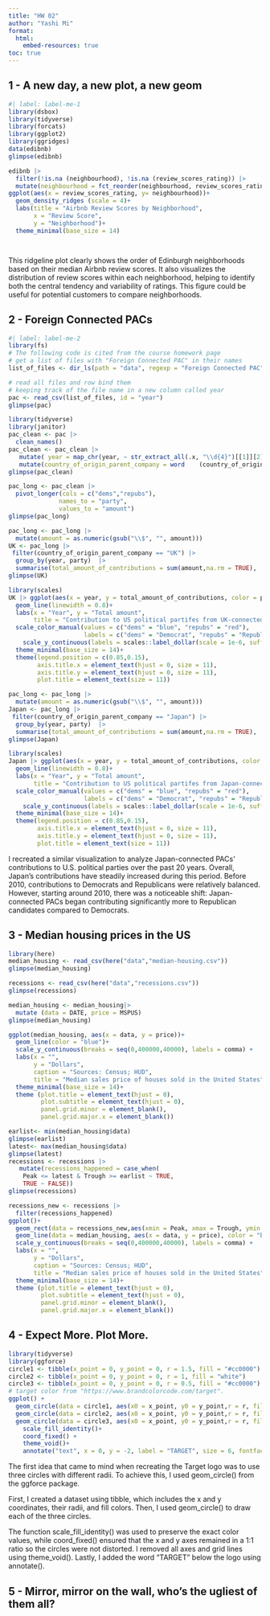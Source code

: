 ```yaml
---
title: "HW 02"
author: "Yashi Mi"
format: 
  html:
    embed-resources: true
toc: true
---
```


## 1 - A new day, a new plot, a new geom

```r
#| label: label-me-1
library(dsbox)
library(tidyverse)
library(forcats)
library(ggplot2)
library(ggridges)
data(edibnb)
glimpse(edibnb)
```

```r
edibnb |>
  filter(!is.na (neighbourhood), !is.na (review_scores_rating)) |>
  mutate(neighbourhood = fct_reorder(neighbourhood, review_scores_rating, .fun = median)) |>
ggplot(aes(x = review_scores_rating, y= neighbourhood))+
  geom_density_ridges (scale = 4)+
  labs(title = "Airbnb Review Scores by Neighborhood",
       x = "Review Score",
       y = "Neighborhood")+
  theme_minimal(base_size = 14)




```

::: callout-note
This ridgeline plot clearly shows the order of Edinburgh neighborhoods based on their median Airbnb review scores. It also visualizes the distribution of review scores within each neighborhood, helping to identify both the central tendency and variability of ratings. This figure could be useful for potential customers to compare neighborhoods.
:::

## 2 - Foreign Connected PACs

```r
#| label: label-me-2
library(fs)
# The following code is cited from the course homework page
# get a list of files with "Foreign Connected PAC" in their names
list_of_files <- dir_ls(path = "data", regexp = "Foreign Connected PAC")

# read all files and row bind them
# keeping track of the file name in a new column called year
pac <- read_csv(list_of_files, id = "year")
glimpse(pac)
```

```r
library(tidyverse)
library(janitor)
pac_clean <- pac |>
  clean_names()
pac_clean <- pac_clean |>
   mutate( year = map_chr(year, ~ str_extract_all(.x, "\\d{4}")[[1]][2]),year = as.integer(year))|>
   mutate(country_of_origin_parent_company = word    (country_of_origin_parent_company,1,sep = "/")) 
glimpse(pac_clean)
```

```r
pac_long <- pac_clean |>
  pivot_longer(cols = c("dems","repubs"),
              names_to = "party",
              values_to = "amount")
glimpse(pac_long)
```

```r
pac_long <- pac_long |>
  mutate(amount = as.numeric(gsub("\\$", "", amount)))
UK <- pac_long |>
 filter(country_of_origin_parent_company == "UK") |>
  group_by(year, party)  |>
  summarise(total_amount_of_contributions = sum(amount,na.rm = TRUE), .groups = "drop")
glimpse(UK)
```

```r
library(scales)
UK |> ggplot(aes(x = year, y = total_amount_of_contributions, color = party))+
  geom_line(linewidth = 0.8)+
  labs(x = "Year", y = "Total amount",
       title = "Contribution to US political partifes from UK-connected PACs", caption = "Source:OpenSecrets.org")+
  scale_color_manual(values = c("dems" = "blue", "repubs" = "red"),
                     labels = c("dems" = "Democrat", "repubs" = "Republican"))+
    scale_y_continuous(labels = scales::label_dollar(scale = 1e-6, suffix = "M"))+
  theme_minimal(base_size = 14)+
  theme(legend.position = c(0.85,0.15),
        axis.title.x = element_text(hjust = 0, size = 11),
        axis.title.y = element_text(hjust = 0, size = 11),
        plot.title = element_text(size = 11))
```

```r
pac_long <- pac_long |>
  mutate(amount = as.numeric(gsub("\\$", "", amount)))
Japan <- pac_long |>
 filter(country_of_origin_parent_company == "Japan") |>
  group_by(year, party)  |>
  summarise(total_amount_of_contributions = sum(amount,na.rm = TRUE), .groups = "drop")
glimpse(Japan)
```

```r
library(scales)
Japan |> ggplot(aes(x = year, y = total_amount_of_contributions, color = party))+
  geom_line(linewidth = 0.8)+
  labs(x = "Year", y = "Total amount",
       title = "Contribution to US political partifes from Japan-connected PACs", caption = "Source:OpenSecrets.org")+
  scale_color_manual(values = c("dems" = "blue", "repubs" = "red"),
                     labels = c("dems" = "Democrat", "repubs" = "Republican"))+
    scale_y_continuous(labels = scales::label_dollar(scale = 1e-6, suffix = "M"))+
  theme_minimal(base_size = 14)+
  theme(legend.position = c(0.85,0.15),
        axis.title.x = element_text(hjust = 0, size = 11),
        axis.title.y = element_text(hjust = 0, size = 11),
        plot.title = element_text(size = 11))
```

::: callout-note
I recreated a similar visualization to analyze Japan-connected PACs' contributions to U.S. political parties over the past 20 years. Overall, Japan’s contributions have steadily increased during this period. Before 2010, contributions to Democrats and Republicans were relatively balanced. However, starting around 2010, there was a noticeable shift: Japan-connected PACs began contributing significantly more to Republican candidates compared to Democrats.
:::

## 3 - Median housing prices in the US

```r
library(here)
median_housing <- read_csv(here("data","median-housing.csv"))
glimpse(median_housing)

recessions <- read_csv(here("data","recessions.csv"))
glimpse(recessions)
```

```r
median_housing <- median_housing|>
  mutate (data = DATE, price = MSPUS)
glimpse(median_housing)
```

```r
ggplot(median_housing, aes(x = data, y = price))+
  geom_line(color = "blue")+
  scale_y_continuous(breaks = seq(0,400000,40000), labels = comma) +
  labs(x = "",
       y = "Dollars",
       caption = "Sources: Census; HUD",
       title = "Median sales price of houses sold in the United States", subtitle = "Not seasonally ajusted")+
  theme_minimal(base_size = 14)+
  theme (plot.title = element_text(hjust = 0),
         plot.subtitle = element_text(hjust = 0),
         panel.grid.minor = element_blank(),
         panel.grid.major.x = element_blank())
```

```r
earlist<- min(median_housing$data)
glimpse(earlist)
latest<- max(median_housing$data)
glimpse(latest)
recessions <- recessions |>
   mutate(recessions_happened = case_when(
    Peak <= latest & Trough >= earlist ~ TRUE,
    TRUE ~ FALSE))
glimpse(recessions)
```

```r
recessions_new <- recessions |>
  filter(recessions_happened)
ggplot()+
  geom_rect(data = recessions_new,aes(xmin = Peak, xmax = Trough, ymin = -Inf, ymax = Inf), fill = "gray", alpha = 0.5)+
  geom_line(data = median_housing, aes(x = data, y = price), color = "blue")+
  scale_y_continuous(breaks = seq(0,400000,40000), labels = comma) +
  labs(x = "",
       y = "Dollars",
       caption = "Sources: Census; HUD",
       title = "Median sales price of houses sold in the United States", subtitle = "Not seasonally ajusted")+
  theme_minimal(base_size = 14)+
  theme (plot.title = element_text(hjust = 0),
         plot.subtitle = element_text(hjust = 0),
         panel.grid.minor = element_blank(),
         panel.grid.major.x = element_blank())
```

## 4 - Expect More. Plot More.

```r
library(tidyverse)
library(ggforce)
circle1 <- tibble(x_point = 0, y_point = 0, r = 1.5, fill = "#cc0000")
circle2 <- tibble(x_point = 0, y_point = 0, r = 1, fill = "white")
circle3 <- tibble(x_point = 0, y_point = 0, r = 0.5, fill = "#cc0000")
# target color from "https://www.brandcolorcode.com/target".
ggplot() +
  geom_circle(data = circle1, aes(x0 = x_point, y0 = y_point,r = r, fill = fill), color = NA)+
  geom_circle(data = circle2, aes(x0 = x_point, y0 = y_point,r = r, fill = fill), color = NA)+
  geom_circle(data = circle3, aes(x0 = x_point, y0 = y_point,r = r, fill = fill), color = NA)+
    scale_fill_identity()+
    coord_fixed() +
    theme_void()+
    annotate("text", x = 0, y = -2, label = "TARGET", size = 6, fontface = "bold", color = "#cc0000")

```

::: callout-note
The first idea that came to mind when recreating the Target logo was to use three circles with different radii. To achieve this, I used geom_circle() from the ggforce package.

First, I created a dataset using tibble, which includes the x and y coordinates, their radii, and fill colors. Then, I used geom_circle() to draw each of the three circles.

The function scale_fill_identity() was used to preserve the exact color values, while coord_fixed() ensured that the x and y axes remained in a 1:1 ratio so the circles were not distorted. I removed all axes and grid lines using theme_void(). Lastly, I added the word “TARGET” below the logo using annotate().
:::

## 5 - Mirror, mirror on the wall, who’s the ugliest of them all?
